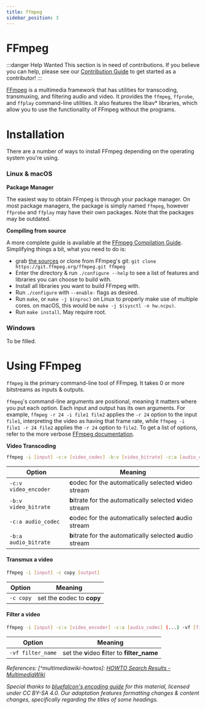 ```yaml
---
title: ffmpeg
sidebar_position: 3
---
```


# FFmpeg

:::danger Help Wanted
This section is in need of contributions. If you believe you can help, please see our [Contribution Guide](../contribution-guide.mdx) to get started as a contributor!
:::

[FFmpeg](https://ffmpeg.org/) is a multimedia framework that has utilities for transcoding, transmuxing, and filtering audio and video. It provides the `ffmpeg`, `ffprobe`, and `ffplay` command-line utilities. It also features the libav\* libraries, which allow you to use the functionality of FFmpeg without the programs.

# Installation

There are a number of ways to install FFmpeg depending on the operating system you're using.

### Linux & macOS

**Package Manager**

The easiest way to obtain FFmpeg is through your package manager. On most package managers, the package is simply named `ffmpeg`, however `ffprobe` and `ffplay` may have their own packages. Note that the packages may be outdated.

**Compiling from source**

A more complete guide is available at the [FFmpeg Compilation Guide](https://trac.ffmpeg.org/wiki/CompilationGuide). Simplifying things a bit, what you need to do is:
- grab [the sources](https://ffmpeg.org/download.html) or clone from FFmpeg's git: `git clone https://git.ffmpeg.org/ffmpeg.git ffmpeg`
- Enter the directory & run `./configure --help` to see a list of features and libraries you can choose to build with.
- Install all libraries you want to build FFmpeg with.
- Run `./configure` with `--enable-` flags as desired.
- Run `make`, or `make -j $(nproc)` on Linux to properly make use of multiple cores. on macOS, this would be `make -j $(sysctl -n hw.ncpu)`.
- Run `make install`. May require root.

### Windows
To be filled.

# Using FFmpeg
`ffmpeg` is the primary command-line tool of FFmpeg. It takes 0 or more bitstreams as inputs & outputs.

`ffmpeg`'s command-line arguments are positional, meaning it matters where you put each option. Each input and output has its own arguments. For example, `ffmpeg -r 24 -i file1 file2` applies the `-r 24` option to the input `file1`, interpreting the video as having that frame rate, while `ffmpeg -i file1 -r 24 file2` applies the `-r 24` option to `file2`. To get a list of options, refer to the more verbose [FFmpeg documentation](//ffmpeg.org/ffmpeg-all.html).

**Video Transcoding**

```bash
ffmpeg -i [input] -c:v [video_codec] -b:v [video_bitrate] -c:a [audio_codec] -b:a [audio_bitrate] output
```

| Option               | Meaning                                                     |
|----------------------|-------------------------------------------------------------|
| `-c:v video_encoder`   | **c**odec for the automatically selected **v**ideo stream   |
| `-b:v video_bitrate` | **b**itrate for the automatically selected **v**ideo stream |
| `-c:a audio_codec`   | **c**odec for the automatically selected **a**udio stream   |
| `-b:a audio_bitrate` | **b**itrate for the automatically selected **a**udio stream |

#### Transmux a video

```bash
ffmpeg -i [input] -c copy [output]
```

| Option    | Meaning                       |
|-----------|-------------------------------|
| `-c copy` | set the **c**odec to **copy** |

#### Filter a video

```bash
ffmpeg -i [input] -c:v [video_encoder] -c:a [audio_codec] (...) -vf [filter_name] output
```

| Option            | Meaning                                         |
|-------------------|-------------------------------------------------|
| `-vf filter_name` | set the **v**ideo **f**ilter to **filter_name** |

*References:*
*[^multimediawiki-howtos]: [HOWTO Search Results - MultimediaWiki](//wiki.multimedia.cx/index.php?search=HOWTO&title=Special%3ASearch&go=Go)*

*Special thanks to [bluefalcon's encoding guide](https://encoding.bluefalcon.cc/) for this material, licensed under CC BY-SA 4.0. Our adaptation features formatting changes & content changes, specifically regarding the titles of some headings.*
